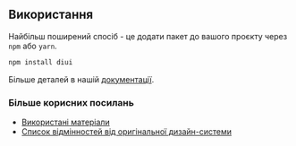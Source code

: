 ## Використання

Найбільш поширений спосіб - це додати пакет до вашого проєкту через `npm` або `yarn`.

```bash
npm install diui
```

Більше деталей в нашій [документації](/docs).

### Більше корисних посилань

- [Використані матеріали](/materials)
- [Список відмінностей від оригінальної дизайн-системи](/diff)
